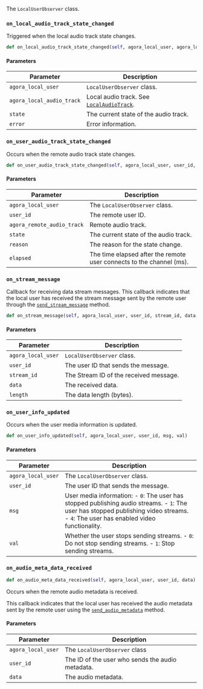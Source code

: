 The `LocalUserObserver` class.

### `on_local_audio_track_state_changed`

Triggered when the local audio track state changes.

```python
def on_local_audio_track_state_changed(self, agora_local_user, agora_local_audio_track, state, error)
```

#### Parameters

| Parameter | Description |
|---------------|----------------------------------------------------------------------|
| `agora_local_user` | `LocalUserObserver` class. |
| `agora_local_audio_track` | Local audio track. See [`LocalAudioTrack`](#localaudiotrack). |
| `state` | The current state of the audio track. |
| `error` | Error information. |

### `on_user_audio_track_state_changed`

Occurs when the remote audio track state changes.

```python
def on_user_audio_track_state_changed(self, agora_local_user, user_id, agora_remote_audio_track, state, reason, elapsed)
```

#### Parameters

| Parameter | Description |
|---------------|----------------------------------------------------------------------|
| `agora_local_user` | The `LocalUserObserver` class. |
| `user_id` | The remote user ID. |
| `agora_remote_audio_track` | Remote audio track. |
| `state` | The current state of the audio track. |
| `reason` | The reason for the state change. |
| `elapsed` | The time elapsed after the remote user connects to the channel (ms). |

### `on_stream_message`

Callback for receiving data stream messages. This callback indicates that the local user has received the stream message sent by the remote user through the [`send_stream_message`](#send_stream_message) method.

```python
def on_stream_message(self, agora_local_user, user_id, stream_id, data, length)
```

#### Parameters

| Parameter | Description |
|---------------|----------------------------------------------------------------------|
| `agora_local_user` | `LocalUserObserver` class. |
| `user_id` | The user ID that sends the message. |
| `stream_id` | The Stream ID of the received message. |
| `data` | The received data. |
| `length` | The data length (bytes). |

### `on_user_info_updated`

Occurs when the user media information is updated.

```python
def on_user_info_updated(self, agora_local_user, user_id, msg, val)
```

#### Parameters

| Parameter | Description |
|---------|-----------|
|`agora_local_user`| The `LocalUserObserver` class.|
|`user_id`|The user ID that sends the message.|
|`msg`|User media information: - `0`: The user has stopped publishing audio streams. - `1`: The user has stopped publishing video streams. - `4`: The user has enabled video functionality.|
|`val`|Whether the user stops sending streams. - `0`: Do not stop sending streams. - `1`: Stop sending streams.|

### `on_audio_meta_data_received`

```python
def on_audio_meta_data_received(self, agora_local_user, user_id, data):
```

Occurs when the remote audio metadata is received.

This callback indicates that the local user has received the audio metadata sent by the remote user using the [`send_audio_metadata`](#send_audio_metadata) method.


#### Parameters

| Parameter | Description |
|---------|-----------|
| `agora_local_user` | The `LocalUserObserver` class |
| `user_id` | The ID of the user who sends the audio metadata. |
| `data` | The audio metadata. |